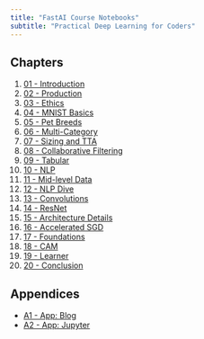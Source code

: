```yaml
---
title: "FastAI Course Notebooks"
subtitle: "Practical Deep Learning for Coders"
---
```


## Chapters

1. [01 - Introduction](01_intro.ipynb)
2. [02 - Production](02_production.ipynb)
3. [03 - Ethics](03_ethics.ipynb)
4. [04 - MNIST Basics](04_mnist_basics.ipynb)
5. [05 - Pet Breeds](05_pet_breeds.ipynb)
6. [06 - Multi-Category](06_multicat.ipynb)
7. [07 - Sizing and TTA](07_sizing_and_tta.ipynb)
8. [08 - Collaborative Filtering](08_collab.ipynb)
9. [09 - Tabular](09_tabular.ipynb)
10. [10 - NLP](10_nlp.ipynb)
11. [11 - Mid-level Data](11_midlevel_data.ipynb)
12. [12 - NLP Dive](12_nlp_dive.ipynb)
13. [13 - Convolutions](13_convolutions.ipynb)
14. [14 - ResNet](14_resnet.ipynb)
15. [15 - Architecture Details](15_arch_details.ipynb)
16. [16 - Accelerated SGD](16_accel_sgd.ipynb)
17. [17 - Foundations](17_foundations.ipynb)
18. [18 - CAM](18_CAM.ipynb)
19. [19 - Learner](19_learner.ipynb)
20. [20 - Conclusion](20_conclusion.ipynb)

## Appendices

- [A1 - App: Blog](app_blog.ipynb)
- [A2 - App: Jupyter](app_jupyter.ipynb)